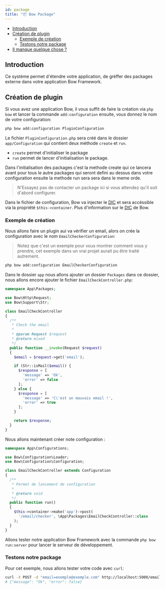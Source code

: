 ```yaml
---
id: package
title: "📦 Bow Package"
---
```



- [Introduction](#introduction)
- [Création de plugin](#création-de-plugin)
  - [Exemple de création](#exemple-de-création)
  - [Testons notre package](#testons-notre-package)
- [Il manque quelque chose ?](#il-manque-quelque-chose-)

## Introduction

Ce système permet d'étendre votre application, de gréffer des packages externe dans votre application Bow Framework.

## Création de plugin

Si vous avez une application Bow, il vous suffit de faire la création via `php bow` et lancer la commande `add:configuration` ensuite, vous donnez le nom de votre configuration:

```bash
php bow add:configuration PluginConfiguration
```

Le fichier `PluginConfiguration.php` sera créé dans le dossier `app/Configuration` qui contient deux méthode `create` et `run`.

- `create` permet d'initialiser le package
- `run` permet de lancer d'initialisation le package.

Dans l'initialisation des packages c'est la methode create qui ce lancera avant pour tous le autre packages qui seront defini au dessus dans votre configuration ensuite la methode run sera sera dans le meme orde.

> N'Essayez pas de contacter un package ici si vous attendez qu'il soit d'abord configurer.

Dans le fichier de configuration, Bow va injecter le [DIC](https://fr.wikipedia.org/wiki/Injection_de_d%C3%A9pendances) et sera accéssible via la propriété `$this->container`. Plus d'information sur le [DIC](./container) de Bow.

### Exemple de création

Nous allons faire un plugin aui va vérifier un email, alors on crée la configuration avec le nom `EmailCheckerConfiguration`:

> Notez que c'est un exemple pour vous montrer comment vous y prendre, cet exemple dans un vrai projet aurait pu être traité autrement.

```bash
php bow add:configuration EmailCheckerConfiguration
```

Dans le dossier `app` nous allons ajouter un dossier `Packages` dans ce dossier, nous allons encore ajouter le fichier `EmailCheckController.php`:

```php
namespace App\Packages;

use Bow\Http\Request;
use Bow\Support\Str;

class EmailCheckController
{
  /**
   * Check the email
   *
   * @param Request $request
   * @return mixed
   */
  public function __invoke(Request $request)
  {
    $email = $request->get('email');

    if (Str::isMail($email)) {
      $response = [
        'message' => 'Ok',
        'error' => false
      ];
    } else {
      $response = [
        'message' => 'C\'est un mauvais email !',
        'error' => true
      ];
    }

    return $response;
  }
}
```

Nous allons maintenant créer note configuration :

```php
namespace App\Configurations;

use Bow\Configuration\Loader;
use Bow\Configuration\Configuration;

class EmailCheckController extends Configuration
{
  /**
   * Permet de lancement de configuration
   *
   * @return void
   */
  public function run()
  {
    $this->container->make('app')->post(
      '/email/checker', \App\Packages\EmailCheckController::class
    );
  }
}
```

Allons tester notre application Bow Framework avec la commande `php bow run:server` pour lancer le serveur de développement.

### Testons notre package

Pour cet exemple, nous allons tester votre code avec `curl`:

```bash
curl -X POST -d "email=exemple@exemple.com" http://localhost:5000/email/checker
# {"message": "Ok", "error": false}
```

<SuggestionFeature />
